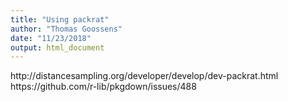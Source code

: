 ```yaml
---
title: "Using packrat"
author: "Thomas Goossens"
date: "11/23/2018"
output: html_document
---
```

http://distancesampling.org/developer/develop/dev-packrat.html
https://github.com/r-lib/pkgdown/issues/488
